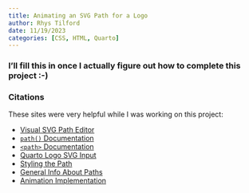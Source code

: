 ```yaml
---
title: Animating an SVG Path for a Logo
author: Rhys Tilford
date: 11/19/2023
categories: [CSS, HTML, Quarto]
---
```


### I'll fill this in once I actually figure out how to complete this project :-)


### Citations

These sites were very helpful while I was working on this project:

 - [Visual SVG Path Editor](https://yqnn.github.io/svg-path-editor/)
 - [`path()` Documentation](https://developer.mozilla.org/en-US/docs/Web/CSS/path)
 - [`<path>` Documentation](https://developer.mozilla.org/en-US/docs/Web/SVG/Element/path)
 - [Quarto Logo SVG Input](https://ellakaye.co.uk/posts/2023-04-11_animated-logo/)
 - [Styling the Path](https://svgwg.org/svg2-draft/painting.html)
 - [General Info About Paths](https://svgwg.org/svg2-draft/paths.html#PathElement)
 - [Animation Implementation](https://www.cassie.codes/posts/creating-my-logo-animation/#heading-svg-stroke-dasharray)
